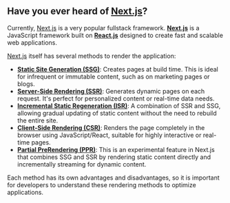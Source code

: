 ## Have you ever heard of [**Next.js**](https://nextjs.org/)?

Currently, [Next.js](https://nextjs.org/) is a very popular fullstack framework. [**Next.js**](https://nextjs.org/) is a JavaScript framework built on [**React.js**](https://reactjs.org/) designed to create fast and scalable web applications.

[Next.js](https://nextjs.org/) itself has several methods to render the application:

- [**Static Site Generation (SSG)**](https://nextjs.org/docs/basic-features/pages#static-generation): Creates pages at build time. This is ideal for infrequent or immutable content, such as on marketing pages or blogs.
- [**Server-Side Rendering (SSR)**](https://nextjs.org/docs/basic-features/pages#server-side-rendering): Generates dynamic pages on each request. It's perfect for personalized content or real-time data needs.
- [**Incremental Static Regeneration (ISR)**](https://nextjs.org/docs/basic-features/data-fetching/incremental-static-regeneration): A combination of SSR and SSG, allowing gradual updating of static content without the need to rebuild the entire site.
- [**Client-Side Rendering (CSR)**](https://nextjs.org/docs/basic-features/data-fetching/client-side): Renders the page completely in the browser using JavaScript/React, suitable for highly interactive or real-time pages.
- [**Partial PreRendering (PPR)**](https://nextjs.org/docs/advanced-features/partial-hydration): This is an experimental feature in Next.js that combines SSG and SSR by rendering static content directly and incrementally streaming for dynamic content.

Each method has its own advantages and disadvantages, so it is important for developers to understand these rendering methods to optimize applications.
